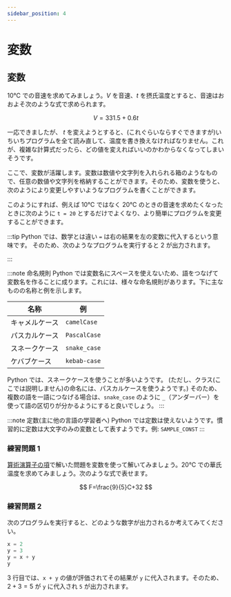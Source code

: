 ```yaml
---
sidebar_position: 4
---
```



# 変数

## 変数

10℃ での音速を求めてみましょう。$V$ を音速、$t$ を摂氏温度とすると、音速はおおよそ次のような式で求められます。

$$
V=331.5+0.6t
$$

<ViewSource path="/variable/sound-velocity.ipynb" />

一応できましたが、 $t$ を変えようとすると、(これぐらいならすぐできますが)いちいちプログラムを全て読み直して、温度を書き換えなければなりません。これが、複雑な計算式だったら、どの値を変えればいいのかわからなくなってしまいそうです。

ここで、変数が活躍します。変数は数値や文字列を入れられる箱のようなもので、任意の数値や文字列を格納することができます。そのため、変数を使うと、次のようにより変更しやすいようなプログラムを書くことができます。

<ViewSource path="/variable/sound-velocity-revised.ipynb" />

このようにすれば、例えば 10℃ ではなく 20℃ のときの音速を求めたくなったときに次のように `t = 20` とするだけでよくなり、より簡単にプログラムを変更することができます。

<ViewSource path="/variable/sound-velocity-revised-20degree.ipynb" />

:::tip
Python では、数学とは違い `=` は右の結果を左の変数に代入するという意味です。
そのため、次のようなプログラムを実行すると 2 が出力されます。

<ViewSource path="/variable/substitution.ipynb" />
:::

:::note 命名規則
Python では変数名にスペースを使えないため、語をつなげて変数名を作ることに成ります。これには、様々な命名規則があります。下に主なものの名称と例を示します。

| 名称           | 例           |
| -------------- | ------------ |
| キャメルケース | `camelCase`  |
| パスカルケース | `PascalCase` |
| スネークケース | `snake_case` |
| ケバブケース   | `kebab-case` |

Python では、スネークケースを使うことが多いようです。
(ただし、クラス(ここでは説明しません)の命名には、パスカルケースを使うようです。)
そのため、複数の語を一語につなげる場合は、`snake_case` のように `_`（アンダーバー）を使って語の区切りが分かるようにすると良いでしょう。
:::

:::note 定数(主に他の言語の学習者へ)
Python では定数は使えないようです。慣習的に定数は大文字のみの変数として表すようです。例: `SAMPLE_CONST`
:::

### 練習問題 1

[算術演算子の項](/docs/01python/03expressions/#問題)で解いた問題を変数を使って解いてみましょう。20℃ での華氏温度を求めてみましょう。次のような式で表せます。

$$
F=\frac{9}{5}C+32
$$

<Answer>
  <ViewSource path="/variable/to-fahrenheit.ipynb" />
</Answer>

### 練習問題 2

次のプログラムを実行すると、どのような数字が出力されるか考えてみてください。

```python
x = 2
y = 3
y = x + y
y
```

<Answer>

3 行目では、`x + y` の値が評価されてその結果が `y` に代入されます。そのため、$2+3=5$ が `y` に代入され `5` が出力されます。

  <ViewSource path="/variable/substitution-practice.ipynb"/>
</Answer>
